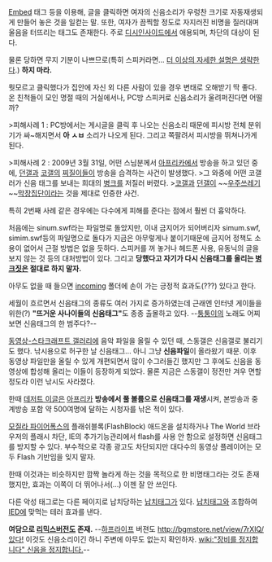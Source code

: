 [[Embed]] 태그 등을 이용해, 글을 클릭하면 여자의 신음소리가 우렁찬 크기로 자동재생되게 만들어 놓은 것을 일컫는 말. 또한, 여자가 끔찍할 정도로 자지러진 비명을 질러대며 울음을 터뜨리는 태그도 존재한다. 주로 [[디시인사이드]]에서 애용되며, 차단의 대상이 된다.

물론 당하면 무지 기분이 나쁘므로(특히 스피커라면... [[더 이상의 자세한 설명은 생략한다]].) '''하지 마라.'''

뭣모르고 클릭했다가 집안에 자신 외 다른 사람이 있을 경우 변태로 오해받기 딱 좋다. 온 친척들이 모인 명절 때의 거실에서나, PC방 스피커로 신음소리가 울려퍼진다면 어떨까? 

>피해사례 1 : PC방에서는 게시글을 클릭 후 나오는 신음소리 때문에 피시방 전체 분위기가 싸~해지면서 '''아 ㅅㅂ''' 소리가 나오게 된다. 그리고 쪽팔려서 피시방을 뛰쳐나가게 된다.

>피해사례 2 : 2009년 3월 31일, 어떤 스님분께서 [[아프리카]]에서 방송을 하고 있던 중에, [[던갤]]과 [[코갤]]의 [[찌질이]]들이 방송을 습격하는 사건이 발생했다. 
>그 와중에 어떤 코갤러가 신음 태그를 보내는 희대의 [[병크]]를 저질러 버렸다. 
>[[코갤]]과 [[던갤]]이 ~~[[우주쓰레기]]~~[[막장]]집단이라는 것을 제대로 인증한 사건.

특히 2번째 사례 같은 경우에는 다수에게 피해를 준다는 점에서 훨씬 더 흉악하다.

처음에는 sinum.swf라는 파일명로 돌았지만, 이내 금지어가 되어버리자 simum.swf, simim.swf등의 파일명으로 돌다가 지금은 아무렇게나 붙이기때문에 금지어 정책도 소용이 없어서 근절 방법은 없을 듯하다. 스피커를 꺼 놓거나 헤드폰 사용, 유동닉의 글을 보지 않는 것 등의 대처방법이 있다. 그리고 '''당했다고 자기가 다시 신음태그를 올리는 [[병크]]짓은 절대로 하지 말자.'''

아무도 없을 때 들으면 [[incoming]] 폴더에 손이 가는 긍정적 효과도(???) 있다고 한다.

세월이 흐르면서 신음태그의 종류도 여러 가지로 증가하였는데 근래엔 인터넷 게이들을 위한(?) '''"뜨거운 사나이들의 신음태그"'''도 종종 출몰하고 있다. --[[퉁퉁이]]의 노래도 어찌보면 신음태그의 한 범주다?--

[[동영상-스타크래프트 갤러리]]에 음악 파일을 올릴 수 있던 때, 스동갤은 신음갤로 불리기도 했다. 낚시용으로 허구한 날 신음태그... 아니 그냥 '''신음파일'''이 올라왔기 때문. 이후 동영상 파일만을 올릴 수 있게 개편되면서 많이 수그러들긴 했지만 그 후에도 신음을 동영상에 합성해 올리는 이들이 등장하게 되었다. 물론 지금은 스동갤이 정전만 겨우 면할 정도라 이런 낚시도 사라졌다.

한때 [[데저트 이글]]은 [[아프리카]] '''방송에서 풀 볼륨으로 신음태그를 재생'''시켜, 본방송과 중계방송 포함 약 500여명에 달하는 시청자를 낚은 적이 있다.

[[모질라 파이어폭스]]의 플래쉬블록(FlashBlock) 애드온을 설치하거나 The World 브라우저의 플래시 차단, IE의 추가기능관리에서 flash를 사용 안 함으로 설정하면 신음태그를 방지할 수 있다. 부수적으로 각종 광고도 차단되지만 대다수의 동영상 플레이어는 모두 Flash 기반임을 잊지 말자.

한때 이것과는 비슷하지만 깜짝 놀라게 하는 것을 목적으로 한 비명태그라는 것도 존재했지만, 효과는 이쪽이 더 뛰어나서(...) 이젠 잘 안 쓰인다.

다른 악성 태그로는 다른 페이지로 납치당하는 [[납치태그]]가 있다. [[납치태그]]와 조합하여 [[IED]]에 맞먹는 테러 효과를 낸다.

'''여담으로 [[리믹스]]버전도 존재.'''
--[[하프라이프]] 버젼도 [[http://bgmstore.net/view/7rXlQ/ 있다!]] 이것도 신음소리이긴 하니 주변에 아무도 없는지 확인하자. [[wiki:"장비를 정지합니다" 신음을 정지합니다.]]--
